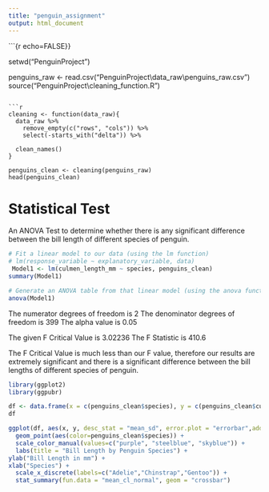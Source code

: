 ---
title: "penguin_assignment"
output: html_document
---

```{r echo=FALSE}}

setwd("PenguinProject")

penguins_raw <- read.csv("PenguinProject\\data_raw\\penguins_raw.csv")
source("PenguinProject\\cleaning_function.R")

```

```{r}
cleaning <- function(data_raw){
  data_raw %>%
    remove_empty(c("rows", "cols")) %>%
    select(-starts_with("delta")) %>%
    
  clean_names()
}

penguins_clean <- cleaning(penguins_raw)
head(penguins_clean)
```

# Statistical Test

An ANOVA Test to determine whether there is any significant difference between the bill length of different species of penguin.

```{r}
# Fit a linear model to our data (using the lm function) 
# lm(response_variable ~ explanatory_variable, data)
 Model1 <- lm(culmen_length_mm ~ species, penguins_clean)
summary(Model1)
```

```{r}
# Generate an ANOVA table from that linear model (using the anova function)
anova(Model1)

```
The numerator degrees of freedom is 2
The denominator degrees of freedom is 399
The alpha value is 0.05

The given F Critical Value is 3.02236
The F Statistic is 410.6

The F Critical Value is much less than our F value, therefore our results are extremely significant and there is a significant difference between the bill lengths of different species of penguin.

```{r}
library(ggplot2)
library(ggpubr)
```

```{r}
df <- data.frame(x = c(penguins_clean$species), y = c(penguins_clean$culmen_length_mm))
df
```
```{r}
ggplot(df, aes(x, y, desc_stat = "mean_sd", error.plot = "errorbar",add = "mean")) +
  geom_point(aes(color=penguins_clean$species)) +
  scale_color_manual(values=c("purple", "steelblue", "skyblue")) +
  labs(title = "Bill Length by Penguin Species") +
ylab("Bill Length in mm") +
xlab("Species") +
  scale_x_discrete(labels=c("Adelie","Chinstrap","Gentoo")) +
  stat_summary(fun.data = "mean_cl_normal", geom = "crossbar")
  
```

